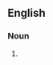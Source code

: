 {{also|basreliefs|bas-reliefs}}

==English==

===Noun===
{{head|en|noun plural form}}

# {{plural of|bas relief|lang=en}}